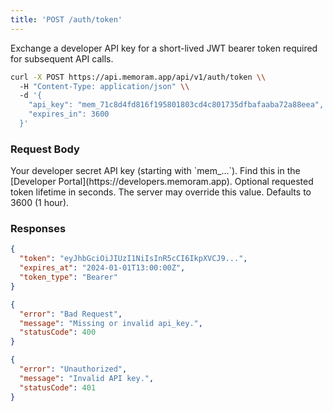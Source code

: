 ```yaml
---
title: 'POST /auth/token'
---
```


Exchange a developer API key for a short-lived JWT bearer token required for subsequent API calls.

<RequestExample>

```bash Example Request
curl -X POST https://api.memoram.app/api/v1/auth/token \\
  -H "Content-Type: application/json" \\
  -d '{
    "api_key": "mem_71c8d4fd816f195801803cd4c801735dfbafaaba72a88eea",
    "expires_in": 3600
  }'
```

</RequestExample>

### Request Body

<Properties>
  <Property name="api_key" type="string" required>
    Your developer secret API key (starting with `mem_...`). Find this in the [Developer Portal](https://developers.memoram.app).
  </Property>
  <Property name="expires_in" type="integer">
    Optional requested token lifetime in seconds. The server may override this value. Defaults to 3600 (1 hour).
  </Property>
</Properties>

### Responses

<ResponseExample>

```json 200 OK: Success
{
  "token": "eyJhbGciOiJIUzI1NiIsInR5cCI6IkpXVCJ9...",
  "expires_at": "2024-01-01T13:00:00Z",
  "token_type": "Bearer"
}
```

```json 400 Bad Request
{
  "error": "Bad Request",
  "message": "Missing or invalid api_key.",
  "statusCode": 400
}
```

```json 401 Unauthorized
{
  "error": "Unauthorized",
  "message": "Invalid API key.",
  "statusCode": 401
}
```

</ResponseExample> 